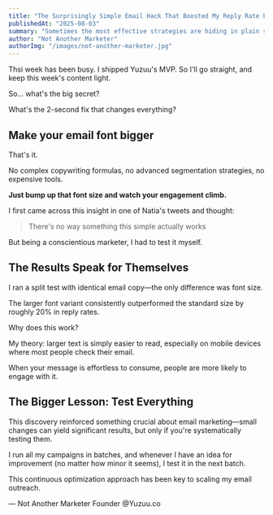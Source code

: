 ```yaml
---
title: "The Surprisingly Simple Email Hack That Boosted My Reply Rate by 20%"
publishedAt: "2025-08-03"
summary: "Sometimes the most effective strategies are hiding in plain sight."
author: "Not Another Marketer"
authorImg: "/images/not-another-marketer.jpg"
---
```


Thsi week has been busy. I shipped Yuzuu's MVP. So I'll go straight, and keep this week's content light.

So... what's the big secret? 

What's the 2-second fix that changes everything? 

## Make your email font bigger

That's it. 

No complex copywriting formulas, no advanced segmentation strategies, no expensive tools. 

**Just bump up that font size and watch your engagement climb.**

I first came across this insight in one of Natia's tweets and thought: 

>  There's no way something this simple actually works

But being a conscientious marketer, I had to test it myself.

## The Results Speak for Themselves

I ran a split test with identical email copy—the only difference was font size. 

The larger font variant consistently outperformed the standard size by roughly 20% in reply rates.

Why does this work? 

My theory: larger text is simply easier to read, especially on mobile devices where most people check their email. 

When your message is effortless to consume, people are more likely to engage with it.

## The Bigger Lesson: Test Everything

This discovery reinforced something crucial about email marketing—small changes can yield significant results, but only if you're systematically testing them.

I run all my campaigns in batches, and whenever I have an idea for improvement (no matter how minor it seems), I test it in the next batch. 

This continuous optimization approach has been key to scaling my email outreach.

— Not Another Marketer
Founder @Yuzuu.co

